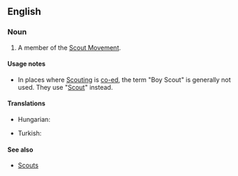 ==English==

===Noun===
{{en-noun|sg=[[boy|Boy]] [[Scout]]}}

# A member of the [[w:Scouting|Scout Movement]].

====Usage notes====
* In places where [[Scouting]] is [[co-ed]], the term "Boy Scout" is generally not used. They use "[[Scout]]" instead.

====Translations====
{{trans-top|a member of the Scout Movement}}
* Hungarian: {{t-|hu|cserkészfiú}}
{{trans-mid}}
* Turkish: {{t|tr|izci}}
{{trans-bottom}}

====See also====
* [[Scouts]]